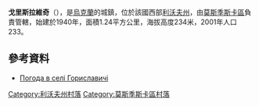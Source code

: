 {{coord|49|41|58|N|23|0|34|E|scale:100000|display=title}}

'''戈里斯拉維奇'''（{{lang-uk|Гориславичі}}），是[[烏克蘭|烏克蘭]]的城鎮，位於該國西部[[利沃夫州|利沃夫州]]，由[[莫斯季斯卡區|莫斯季斯卡區]]負責管轄，始建於1940年，面積1.24平方公里，海拔高度234米，2001年人口233。

==參考資料==
* [http://weather.in.ua/ua/l'vovskaja/5559 Погода в селі Гориславичі] {{Wayback|url=http://weather.in.ua/ua/l'vovskaja/5559 |date=20111221095645 }}

[[Category:利沃夫州村落|Category:利沃夫州村落]]
[[Category:莫斯季斯卡區村落|Category:莫斯季斯卡區村落]]


{{Lviv-geo-stub}}